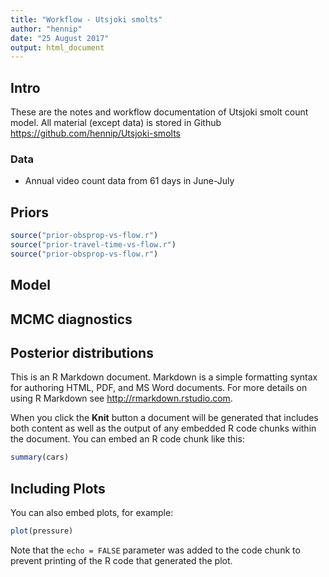 ```yaml
---
title: "Workflow - Utsjoki smolts"
author: "hennip"
date: "25 August 2017"
output: html_document
---
```



## Intro

These are the notes and workflow documentation of Utsjoki smolt count model. All material (except data) is stored in Github <https://github.com/hennip/Utsjoki-smolts>

### Data

* Annual video count data from 61 days in June-July

## Priors
```r
source("prior-obsprop-vs-flow.r")
source("prior-travel-time-vs-flow.r")
source("prior-obsprop-vs-flow.r")

```


## Model

## MCMC diagnostics

## Posterior distributions



This is an R Markdown document. Markdown is a simple formatting syntax for authoring HTML, PDF, and MS Word documents. For more details on using R Markdown see <http://rmarkdown.rstudio.com>.

When you click the **Knit** button a document will be generated that includes both content as well as the output of any embedded R code chunks within the document. You can embed an R code chunk like this:

```r
summary(cars)
```

## Including Plots

You can also embed plots, for example:

```r
plot(pressure)
```

Note that the `echo = FALSE` parameter was added to the code chunk to prevent printing of the R code that generated the plot.
